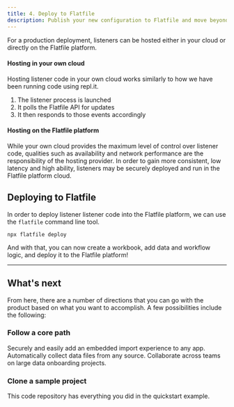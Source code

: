 ```yaml
---
title: 4. Deploy to Flatfile
description: Publish your new configuration to Flatfile and move beyond this simple sandbox.
---
```


For a production deployment, listeners can be hosted either in your cloud or directly on the Flatfile platform. 

#### Hosting in your own cloud

Hosting listener code in your own cloud works similarly to how we have been running code using repl.it. 

1. The listener process is launched
2. It polls the Flatfile API for updates
3. It then responds to those events accordingly

#### Hosting on the Flatfile platform

While your own cloud provides the maximum level of control over listener code, qualities such as availability and network performance are the responsibility of the hosting provider. In order to gain more consistent, low latency and high ability, listeners may be securely deployed and run in the Flatfile platform cloud. 

## Deploying to Flatfile

In order to deploy listener listener code into the Flatfile platform, we can use the `flatfile` command line tool.

```terminal
npx flatfile deploy
```

And with that, you can now create a workbook, add data and workflow logic, and deploy it to the Flatfile platform! 

---

## What's next 

From here, there are a number of directions that you can go with the product based on what you want to accomplish. A few possibilities include the following:

### Follow a core path

<CardGroup cols={3}>
  <Card title="Embed in your app" icon="person-to-portal" href="/core-paths/embedding" >
    Securely and easily add an embedded import experience to any app.
  </Card>
  <Card title="Setup headless file feeds" icon="bolt-auto" href="/core-paths/headless" >
    Automatically collect data files from any source.
  </Card>
  <Card title="Build custom workflows" icon="arrow-progress" href="/core-paths/workflows">
    Collaborate across teams on large data onboarding projects.
  </Card>
</CardGroup>

### Clone a sample project

<CardGroup cols={1}>
  <Card title="getting-started" href="https://github.com/FlatFilers/getting-started" icon="github">
  This code repository has everything you did in the quickstart example.
  </Card>
</CardGroup>